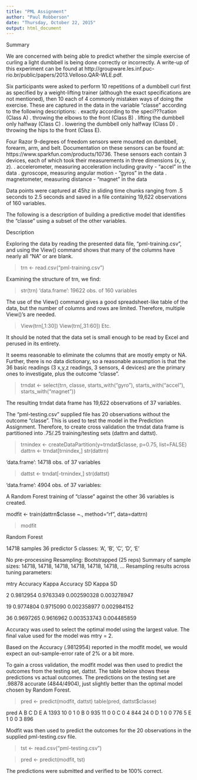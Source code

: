 ```yaml
---
title: "PML Assignment"
author: "Paul Robberson"
date: "Thursday, October 22, 2015"
output: html_document
---
```

Summary

We are concerned with being able to predict whether the simple exercise of curling a light dumbbell is being done correctly or incorrectly.  A write-up of this experiment can be found at 
http://groupware.les.inf.puc-rio.br/public/papers/2013.Velloso.QAR-WLE.pdf.

Six participants were asked to perform 10 repetitions of a dumbbell curl first as specified by a weight-lifting trainer (although the exact specifications are not mentioned), then 10 each of 4 commonly mistaken ways of doing the exercise.  These are captured in the data in the variable "classe" according to the following descriptions: 
.  exactly according to the speci???cation (Class A)
.	throwing the elbows to the front (Class B)
.	lifting the dumbbell only halfway (Class C)
.	lowering the dumbbell only halfway (Class D)
.	throwing the hips to the front (Class E).

Four Razor 9-degrees of freedom sensors were mounted on dumbbell, forearm, arm, and belt.  Documentation on these sensors can be found at: https://www.sparkfun.com/products/10736.  These sensors each contain 3 devices, each of which took their measurements in three dimensions (x, y, z).
.	accelerometer, measuring acceleration including gravity - "accel" in the data
.	gyroscope, measuring angular motion - "gyros" in the data
.	magnetometer, measuring distance - "magnet" in the data

Data points were captured at 45hz in sliding time chunks ranging from .5 seconds to 2.5 seconds and saved in a file containing 19,622 observations of 160 variables.

The following is a description of building a predictive model that identifies the "classe" using a subset of the other variables.

Description

Exploring the data by reading the presented data file, "pml-training.csv", and using the View() command shows that many of the columns have nearly all "NA" or are blank.  

>trn <- read.csv("pml-training.csv")

Examining the structure of trn, we find:

> str(trn)
'data.frame':	19622 obs. of  160 variables

The use of the View() command gives a good spreadsheet-like table of the data, but the number of columns and rows are limited.  Therefore, multiple View()'s are needed.

>View(trn[,1:30])
>View(trn[,31:60])
Etc.

It should be noted that the data set is small enough to be read by Excel and perused in its entirety.

It seems reasonable to eliminate the columns that are mostly empty or NA.  Further, there is no data dictionary, so a reasonable assumption is that the 36 basic readings (3 x,y,z readings, 3 sensors, 4 devices) are the primary ones to investigate, plus the outcome "classe".

>trndat <- select(trn, classe, starts_with("gyro"), starts_with("accel"), starts_with("magnet"))

The resulting trndat data frame has 19,622 observations of 37 variables.

The "pml-testing.csv" supplied file has 20 observations without the outcome "classe".  This is used to
test the model in the Prediction Assignment.  Therefore, to create cross validation the trndat data frame is partitioned into .75/.25 training/testing sets (dattrn and dattst).  

> trnindex <- createDataPartition(y=trndat$classe, p=0.75, list=FALSE)
> dattrn <- trndat[trnindex,]
> str(dattrn)

'data.frame':	14718 obs. of  37 variables

> dattst <- trndat[-trnindex,]
> str(dattst)

'data.frame':	4904 obs. of  37 variables:

A Random Forest training of "classe" against the other 36 variables is created. 

modfit <- train(dattrn$classe ~., method="rf", data=dattrn)

> modfit

Random Forest 

14718 samples
   36 predictor
    5 classes: 'A', 'B', 'C', 'D', 'E' 

No pre-processing
Resampling: Bootstrapped (25 reps) 
Summary of sample sizes: 14718, 14718, 14718, 14718, 14718, 14718, ... 
Resampling results across tuning parameters:

  mtry  Accuracy   Kappa      Accuracy SD  Kappa SD   
  
   2    0.9812954  0.9763349  0.002590328  0.003278947
  
  19    0.9774804  0.9715090  0.002358977  0.002984152
  
  36    0.9697265  0.9616962  0.003533743  0.004485859

Accuracy was used to select the optimal model using  the largest value.
The final value used for the model was mtry = 2. 

Based on the Accuracy (.9812954) reported in the modfit model, we would expect an out-sample-error rate of 2% or a bit more.

To gain a cross validation, the modfit model was then used to predict the outcomes from the testing set, dattst. The table below shows these predictions vs actual outcomes.  The predictions on the testing set are .98878 accurate (4844/4904), just slightly better than the optimal model chosen by Random Forest.

> pred <- predict(modfit, dattst)
> table(pred, dattst$classe)
    
pred    A    B    C    D    E
   A 1393   10    0    1    0
   B    0  935   11    0    0
   C    0    4  844   24    0
   D    1    0    0  776    5
   E    1    0    0    3  896


Modfit was then used to predict the outcomes for the 20 observations in the supplied pml-testing.csv file.

>tst <- read.csv("pml-testing.csv")

>pred <- predict(modfit, tst)

The predictions were submitted and verified to be 100% correct.

